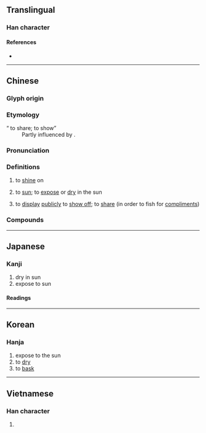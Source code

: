 {{also|晒}}
{{character info}}
==Translingual==

===Han character===
{{Han char|rn=72|rad=日|as=19|sn=23|four=67011|canj=AMMP|ids=⿰日麗}}

====References====
* {{Han ref|kx=0501.440|dkj=14266|dj=0872.190|hdz=21542.140|uh=66EC|ud=26348|bh=C5CE|bd=50638}}

----

==Chinese==
{{zh-forms|s=晒|t2=晒}}

===Glyph origin===
{{Han etym}}

===Etymology===
; “{{q|slang}} to share; to show”
: Partly influenced by {{psm|zh|en|share|notext=1}}.

===Pronunciation===
{{zh-pron
|m=shài
|c=saai3
|j=sai3
|mn=sài
|mn-t=sai3
|w=2so,2sa
|mc=y
|oc=y
|ma=Zh-shài.ogg
|cat=v
}}

===Definitions===
{{zh-hanzi}}

# {{lb|zh|of the sun}} to [[shine]] on
# to [[sun]]; to [[expose]] or [[dry]] in the sun
#: {{zh-x|曬 衣服|to '''dry''' clothes '''in the sun'''}}
# {{lb|zh|neologism|slang}} to [[display]] [[publicly]] to [[show off]]; to [[share]] (in order to fish for [[compliments]])

===Compounds===
{{zh-der|曬黑|曬傷|曬熟|曬場|曬乾|曬暖|曬臺|曬太陽|曬圖|曬煙|曬種|曝曬}}

{{zh-cat|Elementary}}

----

==Japanese==

===Kanji===
{{ja-kanji|grade=|rs=日19}}

# dry in sun
# expose to sun

====Readings====
{{ja-readings
|goon=せ
|kanon=さい
|kun=さらす,さらし}}

----

==Korean==

===Hanja===
{{ko-hanja|쇄}}

# expose to the sun
# to [[dry]]
# to [[bask]]

----

==Vietnamese==

===Han character===
{{vi-readings|readings=sái|rs=日19}}

# {{rfdef|vi|sort=日19}}